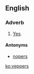 ==English==

===Adverb===
{{en-adv|-}}

# {{informal}}<!--slang?--> [[yes|Yes]].

====Antonyms====
* [[nopers]]

[[ko:yeppers]]